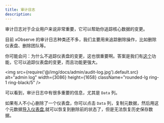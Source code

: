 ```yaml
---
title: 审计日志
description: 
---
```


审计日志对于企业用户来说非常重要，它可以帮助你追踪核心数据的变更。

目前 xObserve 的审计日志种类还不多，我们主要用来追踪删除操作，比如删除仪表盘、删除团队等。

你可能会问：为什么不追踪仪表盘的变更，这也很重要啊。答案是我们有[这个](/docs/dashboard-history)功能，它可以追踪仪表盘的变更，而且功能更强大。

<img src={require('@/img/docs/admin/audit-log.jpg').default.src} alt="admin log" width={3086} height={1658} className="rounded-lg ring-1 ring-black/5" />


可以看到，审计日志中有很多重要的信息，尤其是 `Data` 列。

如果有人不小心删除了一个仪表盘，你可以点击 `Data` 列，复制元数据，然后用这个元数据[导入仪表盘](/docs/dashboard-import),就可以恢复到删除前的状态了，但是无法恢复历史保存数据。
